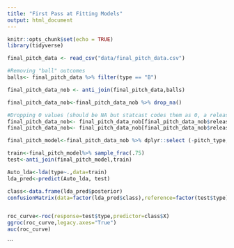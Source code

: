 ```yaml
---
title: "First Pass at Fitting Models"
output: html_document
---
```


```r
knitr::opts_chunk$set(echo = TRUE)
library(tidyverse)
```

```r
final_pitch_data <- read_csv("data/final_pitch_data.csv")

#Removing "ball" outcomes
balls<- final_pitch_data %>% filter(type == "B")

final_pitch_data_nob <- anti_join(final_pitch_data,balls)

final_pitch_data_nob<-final_pitch_data_nob %>% drop_na()

#Dropping 0 values (should be NA but statcast codes them as 0, a release speed or an effective speed of 0 is impossible thus is dropped)
final_pitch_data_nob<- final_pitch_data_nob[final_pitch_data_nob$release_speed !=0,]
final_pitch_data_nob<- final_pitch_data_nob[final_pitch_data_nob$release_speed !=0,]
```

```r
final_pitch_model<-final_pitch_data_nob %>% dplyr::select (-pitch_type,-pitch_name,-player_name,-batter,-xwoba,-hit_location)

train<-final_pitch_model%>% sample_frac(.75)
test<-anti_join(final_pitch_model,train)

Auto_lda<-lda(type~.,data=train)
lda_pred<-predict(Auto_lda, test)

class<-data.frame(lda_pred$posterior)
confusionMatrix(data=factor(lda_pred$class),reference=factor(test$type))


roc_curve<-roc(response=test$type,predictor=class$X)
ggroc(roc_curve,legacy.axes="True")
auc(roc_curve)

```
```


